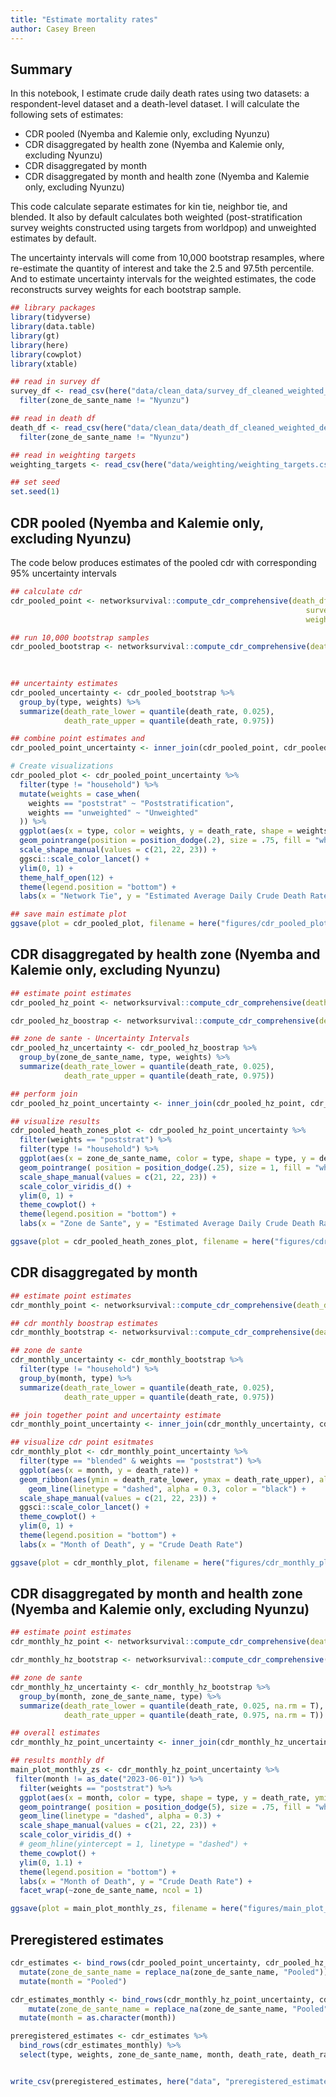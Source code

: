 ```yaml
---
title: "Estimate mortality rates"
author: Casey Breen
---
```


## Summary 

In this notebook, I estimate crude daily death rates using two datasets: a respondent-level dataset and a death-level dataset. I will calculate the following sets of estimates: 

* CDR pooled (Nyemba and Kalemie only, excluding Nyunzu)
* CDR disaggregated by health zone (Nyemba and Kalemie only, excluding Nyunzu)
* CDR disaggregated by month
* CDR disaggregated by month and health zone (Nyemba and Kalemie only, excluding Nyunzu)

This code calculate separate estimates for kin tie, neighbor tie, and blended. It also by default calculates both weighted (post-stratification survey weights constructed using targets from worldpop) and unweighted estimates by default. 

The uncertainty intervals will come from 10,000 bootstrap resamples, where re-estimate the quantity of interest and take the 2.5 and 97.5th percentile. And to estimate uncertainty intervals for the weighted estimates, the code reconstructs survey weights for each bootstrap sample.

```r
## library packages 
library(tidyverse)
library(data.table)
library(gt)
library(here)
library(cowplot)
library(xtable)

## read in survey df
survey_df <- read_csv(here("data/clean_data/survey_df_cleaned_weighted_dec3_2023.csv")) %>% 
  filter(zone_de_sante_name != "Nyunzu")

## read in death df 
death_df <- read_csv(here("data/clean_data/death_df_cleaned_weighted_dec3_2023.csv")) %>% 
  filter(zone_de_sante_name != "Nyunzu")

## read in weighting targets 
weighting_targets <- read_csv(here("data/weighting/weighting_targets.csv"))

## set seed
set.seed(1)
```


## CDR pooled (Nyemba and Kalemie only, excluding Nyunzu)

The code below produces estimates of the pooled cdr with corresponding 95% uncertainty intervals 

```r
## calculate cdr 
cdr_pooled_point <- networksurvival::compute_cdr_comprehensive(death_df = death_df,
                                                                  survey_df = survey_df,
                                                                  weight_col = "weight_poststrat")

## run 10,000 bootstrap samples 
cdr_pooled_bootstrap <- networksurvival::compute_cdr_comprehensive(death_df = death_df,
                                                                        survey_df = survey_df,
                                                                        weight_col = "weight_poststrat", bootstrap = 10000) 

## uncertainty estimates 
cdr_pooled_uncertainty <- cdr_pooled_bootstrap %>% 
  group_by(type, weights) %>% 
  summarize(death_rate_lower = quantile(death_rate, 0.025),
            death_rate_upper = quantile(death_rate, 0.975))

## combine point estimates and 
cdr_pooled_point_uncertainty <- inner_join(cdr_pooled_point, cdr_pooled_uncertainty, by = c("weights", "type"))

# Create visualizations 
cdr_pooled_plot <- cdr_pooled_point_uncertainty %>% 
  filter(type != "household") %>% 
  mutate(weights = case_when(
    weights == "poststrat" ~ "Poststratification",
    weights == "unweighted" ~ "Unweighted"
  )) %>% 
  ggplot(aes(x = type, color = weights, y = death_rate, shape = weights, ymin = death_rate_lower, ymax = death_rate_upper)) + 
  geom_pointrange(position = position_dodge(.2), size = .75, fill = "white") +
  scale_shape_manual(values = c(21, 22, 23)) +
  ggsci::scale_color_lancet() + 
  ylim(0, 1) + 
  theme_half_open(12) + 
  theme(legend.position = "bottom") + 
  labs(x = "Network Tie", y = "Estimated Average Daily Crude Death Rate")

## save main estimate plot 
ggsave(plot = cdr_pooled_plot, filename = here("figures/cdr_pooled_plot.png"), width = 6, height = 4)
```

## CDR disaggregated by health zone (Nyemba and Kalemie only, excluding Nyunzu)

```r
## estimate point estimates 
cdr_pooled_hz_point <- networksurvival::compute_cdr_comprehensive(death_df = death_df, survey_df = survey_df, weight_col = "weight_poststrat", subpopulation = "zone_de_sante_name", bootstrap = NA)

cdr_pooled_hz_boostrap <- networksurvival::compute_cdr_comprehensive(death_df = death_df, survey_df = survey_df, weight_col = "weight_poststrat", subpopulation = "zone_de_sante_name", bootstrap = 10000)

## zone de sante - Uncertainty Intervals
cdr_pooled_hz_uncertainty <- cdr_pooled_hz_boostrap %>% 
  group_by(zone_de_sante_name, type, weights) %>% 
  summarize(death_rate_lower = quantile(death_rate, 0.025),
            death_rate_upper = quantile(death_rate, 0.975)) 

## perform join 
cdr_pooled_hz_point_uncertainty <- inner_join(cdr_pooled_hz_point, cdr_pooled_hz_uncertainty, by = c("type", "zone_de_sante_name", "weights"))

## visualize results 
cdr_pooled_heath_zones_plot <- cdr_pooled_hz_point_uncertainty %>% 
  filter(weights == "poststrat") %>% 
  filter(type != "household") %>% 
  ggplot(aes(x = zone_de_sante_name, color = type, shape = type, y = death_rate, ymin = death_rate_lower, ymax = death_rate_upper)) + 
  geom_pointrange( position = position_dodge(.25), size = 1, fill = "white") +
  scale_shape_manual(values = c(21, 22, 23)) +
  scale_color_viridis_d() +  
  ylim(0, 1) + 
  theme_cowplot() + 
  theme(legend.position = "bottom") + 
  labs(x = "Zone de Sante", y = "Estimated Average Daily Crude Death Rate")

ggsave(plot = cdr_pooled_heath_zones_plot, filename = here("figures/cdr_pooled_heath_zones_plot.png"), width = 6, height = 4)
```


## CDR disaggregated by month

```r
## estimate point estimates 
cdr_monthly_point <- networksurvival::compute_cdr_comprehensive(death_df = death_df, survey_df = survey_df, weight_col = "weight_poststrat", bootstrap = NA, monthly = T)

## cdr monthly boostrap estimates 
cdr_monthly_bootstrap <- networksurvival::compute_cdr_comprehensive(death_df = death_df, survey_df = survey_df, weight_col = "weight_poststrat", bootstrap = 10000, monthly = T)

## zone de sante 
cdr_monthly_uncertainty <- cdr_monthly_bootstrap %>% 
  filter(type != "household") %>% 
  group_by(month, type) %>% 
  summarize(death_rate_lower = quantile(death_rate, 0.025),
            death_rate_upper = quantile(death_rate, 0.975))

## join together point and uncertainty estimate 
cdr_monthly_point_uncertainty <- inner_join(cdr_monthly_uncertainty, cdr_monthly_point, by = c("type", "month"))

## visualize cdr point esitmates 
cdr_monthly_plot <- cdr_monthly_point_uncertainty %>% 
  filter(type == "blended" & weights == "poststrat") %>% 
  ggplot(aes(x = month, y = death_rate)) + 
  geom_ribbon(aes(ymin = death_rate_lower, ymax = death_rate_upper), alpha = 0.1, color = "black", fill = "blue", position = position_dodge(0)) +
    geom_line(linetype = "dashed", alpha = 0.3, color = "black") +
  scale_shape_manual(values = c(21, 22, 23)) +
  ggsci::scale_color_lancet() +
  theme_cowplot() + 
  ylim(0, 1) +
  theme(legend.position = "bottom") +
  labs(x = "Month of Death", y = "Crude Death Rate")

ggsave(plot = cdr_monthly_plot, filename = here("figures/cdr_monthly_plot.png"), width = 6, height = 4)
```


## CDR disaggregated by month and health zone (Nyemba and Kalemie only, excluding Nyunzu)

```r
## estimate point estimates 
cdr_monthly_hz_point <- networksurvival::compute_cdr_comprehensive(death_df = death_df, survey_df = survey_df, weight_col = "weight_poststrat", subpopulation = "zone_de_sante_name", bootstrap = NA, monthly = T)

cdr_monthly_hz_bootstrap <- networksurvival::compute_cdr_comprehensive(death_df = death_df, survey_df = survey_df, weight_col = "weight_poststrat", subpopulation = "zone_de_sante_name", bootstrap = 10000, monthly = T)

## zone de sante 
cdr_monthly_hz_uncertainty <- cdr_monthly_hz_bootstrap %>% 
  group_by(month, zone_de_sante_name, type) %>% 
  summarize(death_rate_lower = quantile(death_rate, 0.025, na.rm = T),
            death_rate_upper = quantile(death_rate, 0.975, na.rm = T))

## overall estimates 
cdr_monthly_hz_point_uncertainty <- inner_join(cdr_monthly_hz_uncertainty, cdr_monthly_hz_point, by = c("type", "zone_de_sante_name", "month"))

## results monthly df 
main_plot_monthly_zs <- cdr_monthly_hz_point_uncertainty %>% 
 filter(month != as_date("2023-06-01")) %>% 
  filter(weights == "poststrat") %>% 
  ggplot(aes(x = month, color = type, shape = type, y = death_rate, ymin = death_rate_lower, ymax = death_rate_upper)) + 
  geom_pointrange( position = position_dodge(5), size = .75, fill = "white") +
  geom_line(linetype = "dashed", alpha = 0.3) + 
  scale_shape_manual(values = c(21, 22, 23)) +
  scale_color_viridis_d() + 
  # geom_hline(yintercept = 1, linetype = "dashed") + 
  theme_cowplot() + 
  ylim(0, 1.1) + 
  theme(legend.position = "bottom") + 
  labs(x = "Month of Death", y = "Crude Death Rate") + 
  facet_wrap(~zone_de_sante_name, ncol = 1)

ggsave(plot = main_plot_monthly_zs, filename = here("figures/main_plot_zs_monthly.png"), width = 6, height = 8)
```

## Preregistered estimates 


```r
cdr_estimates <- bind_rows(cdr_pooled_point_uncertainty, cdr_pooled_hz_point_uncertainty) %>% 
  mutate(zone_de_sante_name = replace_na(zone_de_sante_name, "Pooled")) %>% 
  mutate(month = "Pooled")

cdr_estimates_monthly <- bind_rows(cdr_monthly_hz_point_uncertainty, cdr_monthly_point_uncertainty) %>% 
    mutate(zone_de_sante_name = replace_na(zone_de_sante_name, "Pooled")) %>% 
  mutate(month = as.character(month))

preregistered_estimates <- cdr_estimates %>% 
  bind_rows(cdr_estimates_monthly) %>% 
  select(type, weights, zone_de_sante_name, month, death_rate, death_rate_lower, death_rate_upper)


write_csv(preregistered_estimates, here("data", "preregistered_estimates", "preregistered_estiamtes.csv"))
```

